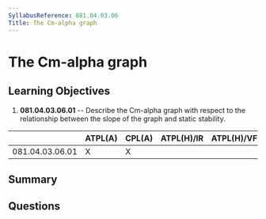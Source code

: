 ```yaml
---
SyllabusReference: 081.04.03.06
Title: The Cm-alpha graph
---
```


# The Cm-alpha graph

## Learning Objectives

1. **081.04.03.06.01** -- Describe the Cm-alpha graph with respect to the
   relationship between the slope of the graph and static stability.

|                 | ATPL(A) | CPL(A) | ATPL(H)/IR | ATPL(H)/VFR | CPL(H) | IR  | CBIR(A) |
| --------------- | ------- | ------ | ---------- | ----------- | ------ | --- | ------- |
| 081.04.03.06.01 | X       | X      |            |             |        |     |         |

## Summary

## Questions
